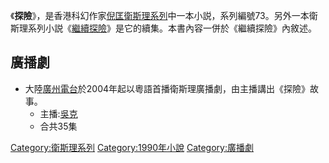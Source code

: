 {{Infobox book
|書名      = 探險
|圖像      = File:小說《探險》封面.jpg
|圖像說明   = 《探險》封面
|作者      = 衛斯理
|原名      = 
|中文書名   = 
|譯者      = 
|插圖      = 
|封面設計   = 
|出版地     = 香港
|語言      = 中文
|系列      = 衛斯理系列
|題材      = 
|類型      = 流行文學
|出版者     = 明窗出版社
|出版日期   = 
|中文版    = 
|媒介      = 
|頁數      = 277
|開本      = 
|isbn      = 9628958143
|oclc      = 
|杜威十進制圖書分類法    = 800
|美國國會圖書館圖書分類法 = 
|上一部作品  = [[怪物_(小說)|怪物]]
|下一部作品  = [[繼續探險|繼續探險]]
|引用       = 
|被引用     = 
}}

《'''探險'''》，是香港科幻作家[[倪匡|倪匡]][[衛斯理系列|衛斯理系列]]中一本小説，系列編號73。另外一本衛斯理系列小説《[[繼續探險|繼續探險]]》是它的續集。本書內容一併於《繼續探險》內敘述。

== 廣播劇 ==
*大陸[[廣州電台|廣州電台]]於2004年起以粵語首播衛斯理廣播劇，由主播講出《探險》故事。
**主播:[[吳克|吳克]]
**合共35集


{{s-start}}
{{s-bef | before=072 [[怪物_(小說)|怪物]]}}
{{s-ttl | title=衛斯理系列（按編號） | years=073}}
{{s-aft | after=074 [[繼續探險|繼續探險]]}}
{{s-bef | before=[[怪物_(小說)|怪物]]}}
{{s-ttl | title=衛斯理系列（按連載時序） | years=1990年9月24日至1991年1月11日 }}
{{s-aft | after=[[繼續探險|繼續探險]]}}
{{end box}}


{{衛斯理系列}}

[[Category:衛斯理系列|Category:衛斯理系列]]
[[Category:1990年小說|Category:1990年小說]]
[[Category:廣播劇|Category:廣播劇]]